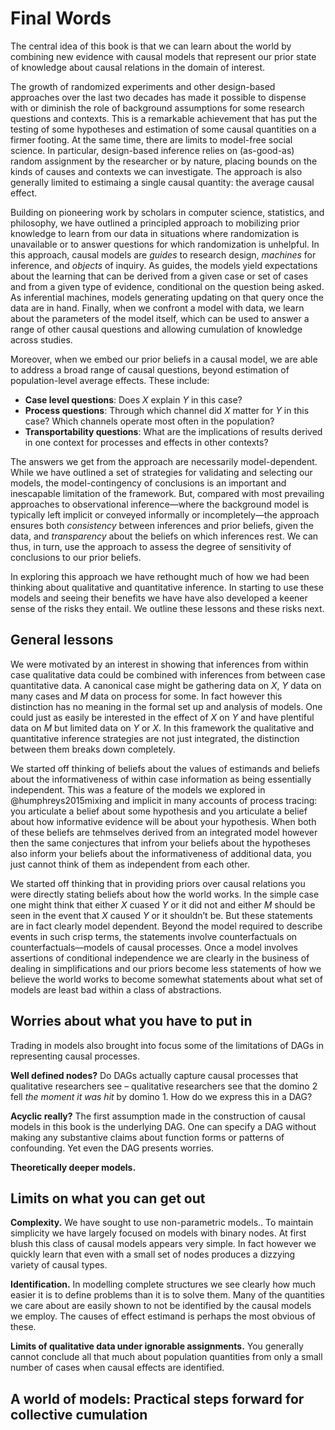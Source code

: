 # Final Words

The central idea of this book is that we can learn about the world by combining new evidence with causal models that represent our prior state of knowledge about causal relations in the domain of interest. 

<!-- many of the claims we want to make as social scientists require causal models that have sufficient complexity to be able to account for how and under what conditions causal relations play out.  -->

The growth of randomized experiments and other design-based approaches over the last two decades has made it possible to dispense with or diminish the role of background assumptions for some research questions and contexts. This is a remarkable achievement that has put the testing of some hypotheses and estimation of some causal quantities on a firmer footing. At the same time, there are limits to model-free social science. In particular, design-based inference relies on (as-good-as) random assignment by the researcher or by nature, placing bounds on the kinds of causes and contexts we can investigate. The approach is also generally limited to estimaing a single causal quantity: the average causal effect.

Building on pioneering work by scholars in computer science, statistics, and philosophy, we have outlined a principled approach to mobilizing prior knowledge to learn from our data in situations where randomization is unavailable or to answer questions for which randomization is unhelpful. In this approach, causal models are *guides* to research design, *machines* for inference, and *objects* of inquiry. As guides, the models yield expectations about the learning that can be derived from a given case or set of cases and from a given type of evidence, conditional on the question being asked. As inferential machines, models generating updating on that query once the data are in hand. Finally, when we confront a model with data, we learn about the parameters of the model itself, which can be used to answer a range of other causal questions and allowing cumulation of knowledge across studies.  

Moreover, when we embed our prior beliefs in a causal model, we are able to address a broad range of causal questions, beyond estimation of population-level average effects. These include:

* **Case level questions**: Does $X$ explain $Y$ in this case?
* **Process questions**: Through which channel did $X$ matter for $Y$ in this case? Which channels operate most often in the population?
* **Transportability questions**: What are the implications of results derived in one context for processes and effects in other contexts?

<!-- Using causal models also provides a clear *procedure* for drawing inferences. They clarify when different kinds of information will be informative for different estimands and they clarify what inferences you can draw.  -->

The answers we get from the approach are necessarily model-dependent. While we have outlined a set of strategies for validating and selecting our models, the model-contingency of conclusions is an important and inescapable limitation of the framework. But, compared with most prevailing approaches to observational inference---where the background model is typically left implicit or conveyed informally or incompletely---the approach ensures both *consistency* between inferences and prior beliefs, given the data, and *transparency* about the beliefs on which inferences rest. We can thus, in turn, use the approach to assess the degree of sensitivity of conclusions to our prior beliefs. 

In exploring this approach we have rethought much of how we had been thinking about qualitative and quantitative inference. In starting to use these models and seeing their benefits we have have also developed a keener sense of the risks they entail. We outline these lessons and these risks next.   

## General lessons

We were motivated by an interest in showing that inferences from within case qualitative data could be combined with inferences from between case quantitative data. A canonical case might be gathering data on $X$, $Y$ data on many cases and $M$ data on process for some. In fact however this distinction has no meaning in the formal set up and analysis of models. One could just as easily be interested in the effect of $X$ on $Y$ and have plentiful data on $M$ but limited data on $Y$ or $X$. In this framework the qualitative and quantitative inference strategies are not just integrated, the distinction between them breaks down completely.

We started off thinking of beliefs about the values of estimands and beliefs about the informativeness of within case information as being essentially independent. This was a feature of the  models we explored in @humphreys2015mixing and implicit in many accounts of process tracing: you articulate a belief about some hypothesis  and you articulate a belief about how informative evidence will be about your hypothesis. When both of these beliefs are tehmselves derived from an integrated model however then the same conjectures that infrom your beliefs about the hypotheses also inform your beliefs about the informativeness of additional data, you just cannot think of them as independent from each other.

We started off thinking that in providing priors over causal relations you were directly stating beliefs about how the world works. In the simple case one might think that either $X$ cuased $Y$ or it did not and either $M$ should be seen in the event that $X$ caused $Y$ or it shouldn't be.  But these statements are in fact clearly model dependent. Beyond the model required to describe events in such crisp terms, the statements involve counterfactuals on counterfactuals---models of causal processes. Once a model involves assertions of conditional independence we are clearly in the business of dealing in simplifications and our priors become less statements of how we believe the world works to become somewhat statements about what set of models are least bad within a class of abstractions.    

## Worries about what you have to put in

Trading in models also brought into focus some of the limitations of DAGs in representing causal processes. 

**Well defined nodes?** Do DAGs actually capture causal processes that qualitative researchers see -- qualitative researchers see that the domino 2 fell *the moment it was hit* by domino 1. How do we express this in a DAG?

**Acyclic really?** The first assumption made in the construction of causal models in this book is the underlying DAG. One can specify a DAG without making any substantive claims about function forms or patterns of confounding. Yet even the  DAG presents worries. 

**Theoretically deeper models.** 


## Limits on what you can get out

**Complexity.** We have sought to use non-parametric models.. To maintain simplicity we have largely focused on models with binary nodes. At first blush this class of causal models appears very simple. In fact however we quickly learn that even with a small set of nodes produces a dizzying variety of causal types.   

**Identification.** In modelling complete structures we see clearly how much easier it is to define problems than it is to solve them. Many of the quantities we care about are easily shown to not be identified by the causal models we employ. The causes of effect estimand is perhaps the most obvious of these. 

**Limits of qualitative data under ignorable assignments.** You generally cannot conclude all that much about population quantities from only a small number of cases when causal effects are identified. 


## A world of models: Practical steps forward for collective cumulation
